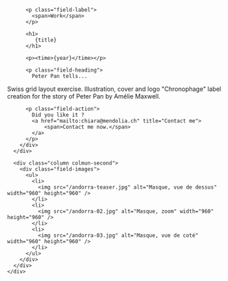 

<Layout class="work" title={title}>
  <main class="region-content work">
    <div class="region">
      <div class="column column-first">
        <div class="field-body">

          <p class="field-label">
            <span>Work</span>
          </p>

          <h1>
             {title}
          </h1>

          <p><time>{year}</time></p>

          <p class="field-heading">
            Peter Pan tells...

</p>
Swiss grid layout exercise. Illustration, cover and logo "Chronophage" label creation for the story of Peter Pan by Amélie Maxwell.

          <p class="field-action">
            Did you like it ?
            <a href="mailto:chiara@mendolia.ch" title="Contact me">
                <span>Contact me now.</span>
            </a>
          </p>
        </div>
      </div>

      <div class="column colmun-second">
        <div class="field-images">
          <ul>
            <li>
              <img src="/andorra-teaser.jpg" alt="Masque, vue de dessus" width="960" height="960" />
            </li>
            <li>
              <img src="/andorra-02.jpg" alt="Masque, zoom" width="960" height="960" />
            </li>
            <li>
              <img src="/andorra-03.jpg" alt="Masque, vue de coté" width="960" height="960" />
            </li>
          </ul>
        </div>
      </div>
    </div>

  </main>
</Layout>

